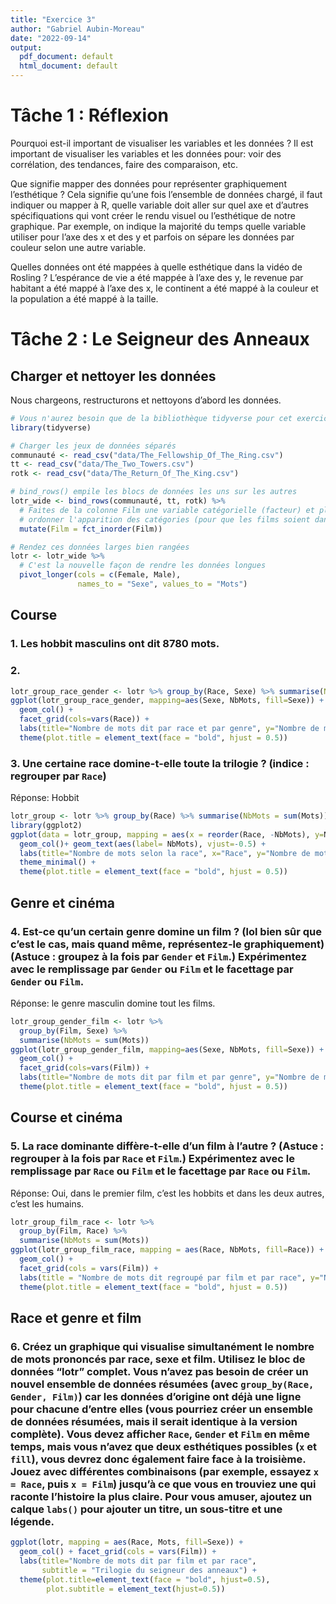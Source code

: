 ```yaml
---
title: "Exercice 3"
author: "Gabriel Aubin-Moreau"
date: "2022-09-14"
output:
  pdf_document: default
  html_document: default
---
```


# Tâche 1 : Réflexion

Pourquoi est-il important de visualiser les variables et les données ?
Il est important de visualiser les variables et les données pour: voir des corrélation, des tendances, faire des comparaison, etc.

Que signifie mapper des données pour représenter graphiquement l’esthétique ?
Cela signifie qu'une fois l'ensemble de données chargé, il faut indiquer ou mapper à R, quelle variable doit aller sur quel axe et d'autres spécifiquations qui vont créer le rendu visuel ou l'esthétique de notre graphique. Par exemple, on indique la majorité du temps quelle variable utiliser pour l'axe des x et des y et parfois on sépare les données par couleur selon une autre variable.

Quelles données ont été mappées à quelle esthétique dans la vidéo de Rosling ?
L'espérance de vie a été mappée à l'axe des y, le revenue par habitant a été mappé à l'axe des x, le continent a été mappé à la couleur et la population a été mappé à la taille.



# Tâche 2 : Le Seigneur des Anneaux

## **Charger et nettoyer les données**

Nous chargeons, restructurons et nettoyons d'abord les données.

```r
# Vous n'aurez besoin que de la bibliothèque tidyverse pour cet exercice
library(tidyverse)

# Charger les jeux de données séparés
communauté <- read_csv("data/The_Fellowship_Of_The_Ring.csv")
tt <- read_csv("data/The_Two_Towers.csv")
rotk <- read_csv("data/The_Return_Of_The_King.csv")

# bind_rows() empile les blocs de données les uns sur les autres
lotr_wide <- bind_rows(communauté, tt, rotk) %>%
  # Faites de la colonne Film une variable catégorielle (facteur) et placez-la dans
  # ordonner l'apparition des catégories (pour que les films soient dans le bon ordre)
  mutate(Film = fct_inorder(Film))

# Rendez ces données larges bien rangées
lotr <- lotr_wide %>%
  # C'est la nouvelle façon de rendre les données longues
  pivot_longer(cols = c(Female, Male),
               names_to = "Sexe", values_to = "Mots")
```


## **Course**
### 1. Les hobbit masculins ont dit 8780 mots.
### 2. 
```r
lotr_group_race_gender <- lotr %>% group_by(Race, Sexe) %>% summarise(NbMots = sum(Mots))
ggplot(lotr_group_race_gender, mapping=aes(Sexe, NbMots, fill=Sexe)) + 
  geom_col() + 
  facet_grid(cols=vars(Race)) + 
  labs(title="Nombre de mots dit par race et par genre", y="Nombre de mots") +
  theme(plot.title = element_text(face = "bold", hjust = 0.5)) 
```

### 3. Une certaine race domine-t-elle toute la trilogie ? (indice : regrouper par `Race`)
Réponse: Hobbit

```r
lotr_group <- lotr %>% group_by(Race) %>% summarise(NbMots = sum(Mots))
library(ggplot2)
ggplot(data = lotr_group, mapping = aes(x = reorder(Race, -NbMots), y=NbMots, fill=Race)) + 
  geom_col()+ geom_text(aes(label= NbMots), vjust=-0.5) + 
  labs(title="Nombre de mots selon la race", x="Race", y="Nombre de mots") + 
  theme_minimal() + 
  theme(plot.title = element_text(face = "bold", hjust = 0.5))
```

## **Genre et cinéma**

### 4. Est-ce qu'un certain genre domine un film ? (lol bien sûr que c'est le cas, mais quand même, représentez-le graphiquement) (Astuce : groupez à la fois par `Gender` et `Film`.) Expérimentez avec le remplissage par `Gender` ou `Film` et le facettage par `Gender` ou `Film`.
Réponse: le genre masculin domine tout les films.

```r
lotr_group_gender_film <- lotr %>% 
  group_by(Film, Sexe) %>%
  summarise(NbMots = sum(Mots))
ggplot(lotr_group_gender_film, mapping=aes(Sexe, NbMots, fill=Sexe)) + 
  geom_col() + 
  facet_grid(cols=vars(Film)) + 
  labs(title="Nombre de mots dit par film et par genre", y="Nombre de mots") + 
  theme(plot.title = element_text(face = "bold", hjust = 0.5)) 
```


## **Course et cinéma**

### 5. La race dominante diffère-t-elle d'un film à l'autre ? (Astuce : regrouper à la fois par `Race` et `Film`.) Expérimentez avec le remplissage par `Race` ou `Film` et le facettage par `Race` ou `Film`.
Réponse: Oui, dans le premier film, c'est les hobbits et dans les deux autres, c'est les humains.

```r
lotr_group_film_race <- lotr %>% 
  group_by(Film, Race) %>% 
  summarise(NbMots = sum(Mots))
ggplot(lotr_group_film_race, mapping = aes(Race, NbMots, fill=Race)) + 
  geom_col() + 
  facet_grid(cols = vars(Film)) + 
  labs(title = "Nombre de mots dit regroupé par film et par race", y="Nombre de mots") + 
  theme(plot.title = element_text(face = "bold", hjust = 0.5)) 
```

## **Race et genre et film**

### 6. Créez un graphique qui visualise simultanément le nombre de mots prononcés par race, sexe et film. Utilisez le bloc de données "lotr" complet. Vous n'avez pas besoin de créer un nouvel ensemble de données résumées (avec `group_by(Race, Gender, Film)`) car les données d'origine ont déjà une ligne pour chacune d'entre elles (vous pourriez créer un ensemble de données résumées, mais il serait identique à la version complète). Vous devez afficher `Race`, `Gender` et `Film` en même temps, mais vous n'avez que deux esthétiques possibles (`x` et `fill`), vous devrez donc également faire face à la troisième. Jouez avec différentes combinaisons (par exemple, essayez `x = Race`, puis `x = Film`) jusqu'à ce que vous en trouviez une qui raconte l'histoire la plus claire. Pour vous amuser, ajoutez un calque `labs()` pour ajouter un titre, un sous-titre et une légende.

```r
ggplot(lotr, mapping = aes(Race, Mots, fill=Sexe)) + 
  geom_col() + facet_grid(cols = vars(Film)) + 
  labs(title="Nombre de mots dit par film et par race", 
       subtitle = "Trilogie du seigneur des anneaux") + 
  theme(plot.title=element_text(face = "bold", hjust=0.5), 
        plot.subtitle = element_text(hjust=0.5))
```

